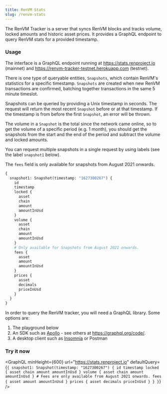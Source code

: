 ```yaml
---
title: RenVM Stats
slug: /renvm-stats
---
```



<DocTag type={DocType.HowTo} /> <DocTag type={DocType.Reference} />

The RenVM Tracker is a server that syncs RenVM blocks and tracks volume, locked amounts and historic asset prices. It provides a GraphQL endpoint to query RenVM stats for a provided timestamp.

### Usage

The interface is a GraphQL endpoint running at https://stats.renproject.io (mainnet) and https://renvm-tracker-testnet.herokuapp.com (testnet).

There is one type of queryable entities, `Snapshots`, which contain RenVM's statistics for a specific timestamp. `Snapshots` are created when new RenVM transactions are confirmed, batching together transactions in the same 5 minute timeslot.

Snapshots can be queried by providing a Unix timestamp in seconds. The request will return the most recent `Snapshot` before or at that timestamp. If the timestamp is from before the first `Snapshot`, an error will be thrown.

The volume in a `Snapshot` is the total since the network came online, so to get the volume of a specific period (e.g. 1 month), you should get the snapshots from the start and the end of the period and subtract the volume and locked amounts.

You can request multiple snapshots in a single request by using labels (see the label `snapshot1` below).

The `fees` field is only available for snapshots from August 2021 onwards.

```graphql
{
  snapshot1: Snapshot(timestamp: "1627300267") {
    id
    timestamp
    locked {
      asset
      chain
      amount
      amountInUsd
    }
    volume {
      asset
      chain
      amount
      amountInUsd
    }
    # Only available for Snapshots from August 2021 onwards.
    fees {
      asset
      amount
      amountInUsd
    }
    prices {
      asset
      decimals
      priceInUsd
    }
  }
}
```

In order to query the RenVM tracker, you will need a GraphQL library. Some options are:

1. The playground below
2. An SDK such as [Apollo](https://www.npmjs.com/package/@apollo/client) - see others at https://graphql.org/code/.
3. A desktop client such as [Insomnia](https://insomnia.rest/products/insomnia) or Postman

### Try it now

<GraphQL
  minHeight={600}
  url="https://stats.renproject.io"
  defaultQuery={`{
  snapshot1: Snapshot(timestamp: "1627300267") {
    id
    timestamp
    locked {
      asset
      chain
      amount
      amountInUsd
    }
    volume {
      asset
      chain
      amount
      amountInUsd
    }
    # Fees are only available from August 2021 onwards.
    fees {
      asset
      amount
      amountInUsd
    }
    prices {
      asset
      decimals
      priceInUsd
    }
  }
}`}
/>
